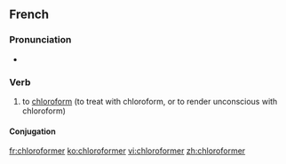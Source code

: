 ==French==

===Pronunciation===
* {{IPA|/klɔ.ʁɔ.fɔʁ.me/|lang=fr}}

===Verb===
{{fr-verb}}

# to [[chloroform]] (to treat with chloroform, or to render unconscious with chloroform)

====Conjugation====
{{fr-conj-er|chloroform|avoir}}

[[fr:chloroformer]]
[[ko:chloroformer]]
[[vi:chloroformer]]
[[zh:chloroformer]]